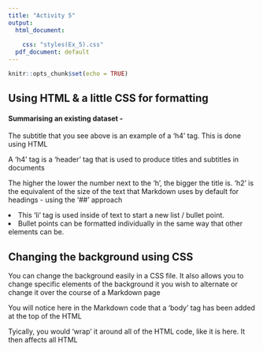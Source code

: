 ```yaml
---
title: "Activity 5"
output:
  html_document:
    
    css: "styles(Ex_5).css"
  pdf_document: default
---
```


```r
knitr::opts_chunk$set(echo = TRUE)
```

<!-- Replace the two hashtags below to setup the header with a 'h2' tag -->

<h2> Using HTML & a little CSS for formatting </h2>

<h4> Summarising an existing dataset - </h4>


<p> The subtitle that you see above is an example of a 'h4' tag.  This is done using HTML </p>
<p> A 'h4' tag is a 'header' tag that is used to produce titles and subtitles in documents </p>
<p> The higher the lower the number next to the 'h', the bigger the title is.  'h2' is the equivalent of the size of the text that Markdown uses by default for headings - using the '##' approach </p>


<li> This 'li' tag is used inside of text to start a new list / bullet point. </li>
<li> Bullet points can be formatted individually in the same way that other elements can be. </li>


## Changing the background using CSS


<p> You can change the background easily in a CSS file.  It also allows you to change specific elements of the background it you wish to alternate or change it over the course of a Markdown page </p>

<p> You will notice here in the Markdown code that a 'body' tag has been added at the top of the HTML </p>
<p> Tyically, you would 'wrap' it around all of the HTML code, like it is here.  It then affects all HTML </p>


</body> 

<!-- Activity 5 - add in code into your CSS file to change the background & change the body tags -->
